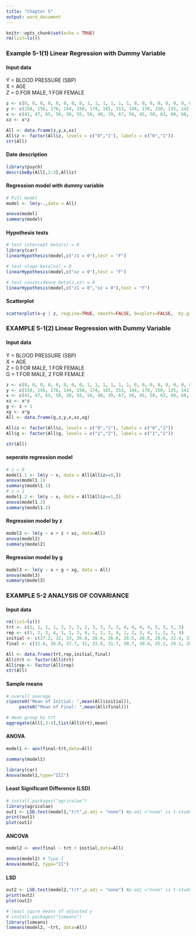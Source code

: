 ```yaml
---
title: "Chapter 5"
output: word_document
---
```


```r
knitr::opts_chunk$set(echo = TRUE)
rm(list=ls())
```

### Example 5-1(1) Linear Regression with Dummy Variable

#### Input data
Y = BLOOD PRESSURE (SBP)                   
X = AGE                                    
Z = 0 FOR MALE, 1 FOR FEMALE 
```r
z <- c(0, 0, 0, 0, 0, 0, 0, 0, 1, 1, 1, 1, 1, 1, 0, 0, 0, 0, 0, 0, 0, 0, 1, 1, 1, 1, 1, 1, 0, 0, 0, 0, 0, 0, 0, 0, 1, 1, 1, 1, 1, 1, 0, 0, 0, 0, 0, 0, 0, 0, 1, 1, 1, 1, 1, 1, 0, 0, 0, 0, 0, 0, 0, 0, 1, 1, 1, 1, 1)
y <- c(158, 156, 176, 144, 150, 174, 165, 153, 144, 170, 150, 135, 142, 144, 185, 184, 164, 149, 156, 158, 172, 148, 138, 124, 140, 114, 120, 130, 152, 138, 154, 128, 134, 144, 160, 140, 145, 158, 110, 116, 120, 125, 159, 172, 124, 130, 134, 139, 157, 132, 162, 154, 128, 124, 160, 175, 176, 168, 142, 138, 174, 180, 170, 169, 142, 162, 130, 136, 158)
x <- c(41, 47, 65, 50, 38, 55, 56, 40, 39, 67, 56, 45, 50, 63, 60, 68, 57, 47, 52, 65, 62, 35, 45, 42, 59, 17, 39, 29, 41, 43, 61, 19, 41, 33, 51, 33, 47, 67, 34, 20, 21, 25, 47, 68, 36, 22, 18, 23, 48, 26, 65, 56, 42, 19, 44, 69, 66, 57, 44, 21, 51, 70, 59, 61, 46, 64, 48, 36, 53)
xz <- x*z

All <- data.frame(z,y,x,xz)
All$z <- factor(All$z, levels = c("0","1"), labels = c("0","1"))
str(All)
```

#### Date description
```r
library(psych)
describeBy(All[,2:3],All$z)
```

#### Regression model with dummy variable
```r
# Full model
model <- lm(y~.,data = All)

anova(model)
summary(model)
```

#### Hypothesis tests
```r
# test intercept beta(z) = 0
library(car)
linearHypothesis(model,c("z1 = 0"),test = "F")

# test slope beta(xz) = 0
linearHypothesis(model,c("xz = 0"),test = "F")

# test conincidence beta(z,xz) = 0
linearHypothesis(model,c("z1 = 0","xz = 0"),test = "F")

```

#### Scatterplot
```r
scatterplot(x~y | z, regLine=TRUE, smooth=FALSE, boxplots=FALSE,  by.groups=TRUE, legend=list(coords="bottomright"), data=All)
```


### EXAMPLE 5-1(2) Linear Regression with Dummy Variable

#### Input data
Y = BLOOD PRESSURE (SBP)                                    
X = AGE                                                     
Z = 0 FOR MALE, 1 FOR FEMALE                               
G = 1 FOR MALE, 2 FOR FEMALE  

```r
z <- c(0, 0, 0, 0, 0, 0, 0, 0, 1, 1, 1, 1, 1, 1, 0, 0, 0, 0, 0, 0, 0, 0, 1, 1, 1, 1, 1, 1, 0, 0, 0, 0, 0, 0, 0, 0, 1, 1, 1, 1, 1, 1, 0, 0, 0, 0, 0, 0, 0, 0, 1, 1, 1, 1, 1, 1, 0, 0, 0, 0, 0, 0, 0, 0, 1, 1, 1, 1, 1)
y <- c(158, 156, 176, 144, 150, 174, 165, 153, 144, 170, 150, 135, 142, 144, 185, 184, 164, 149, 156, 158, 172, 148, 138, 124, 140, 114, 120, 130, 152, 138, 154, 128, 134, 144, 160, 140, 145, 158, 110, 116, 120, 125, 159, 172, 124, 130, 134, 139, 157, 132, 162, 154, 128, 124, 160, 175, 176, 168, 142, 138, 174, 180, 170, 169, 142, 162, 130, 136, 158)
x <- c(41, 47, 65, 50, 38, 55, 56, 40, 39, 67, 56, 45, 50, 63, 60, 68, 57, 47, 52, 65, 62, 35, 45, 42, 59, 17, 39, 29, 41, 43, 61, 19, 41, 33, 51, 33, 47, 67, 34, 20, 21, 25, 47, 68, 36, 22, 18, 23, 48, 26, 65, 56, 42, 19, 44, 69, 66, 57, 44, 21, 51, 70, 59, 61, 46, 64, 48, 36, 53)
xz <- x*z
g <- z + 1
xg <- x*g
All <- data.frame(g,z,y,x,xz,xg)

All$z <- factor(All$z, levels = c("0","1"), labels = c("0","1"))
All$g <- factor(All$g, levels = c("1","2"), labels = c("1","2"))

str(All)
```


#### seperate regression model
```r
# z = 0
model1.1 <- lm(y ~ x, data = All[All$z==0,])
anova(model1.1)
summary(model1.1)
# z = 1
model1.2 <- lm(y ~ x, data = All[All$z==1,])
anova(model1.2)
summary(model1.2)
```


#### Regression model by z
```r
model2 <- lm(y ~ x + z + xz, data=All)
anova(model2)
summary(model2)
```


#### Regression model by g
```r
model3 <- lm(y ~ x + g + xg, data = All)
anova(model3)
summary(model3)
```



### EXAMPLE 5-2 ANALYSIS OF  COVARIANCE

#### Input data
```r
rm(list=ls())
trt <- c(1, 1, 1, 1, 2, 2, 2, 2, 3, 3, 3, 3, 4, 4, 4, 4, 5, 5, 5, 5)
rep <- c(1, 2, 3, 4, 1, 2, 3, 4, 1, 2, 3, 4, 1, 2, 3, 4, 1, 2, 3, 4)
initial <- c(27.2, 32, 33, 26.8, 28.6, 26.8, 26.5, 26.8, 28.6, 22.4, 23.2, 24.4, 29.3, 21.8, 30.3, 24.3, 20.4, 19.6, 25.1, 18.1)
final <- c(32.6, 36.6, 37.7, 31, 33.8, 31.7, 30.7, 30.4, 35.2, 29.1, 28.9, 30.2, 35, 27, 36.4, 30.5, 24.6, 23.4, 30.3, 21.8)

All <- data.frame(trt,rep,initial,final)
All$trt <- factor(All$trt)
All$rep <- factor(All$rep)
str(All)
```

#### Sample means
```r
# overall average
c(paste0("Mean of Initial: ",mean(All$initial)),
     paste0("Mean of Final: ",mean(All$final)))

# mean group by trt
aggregate(All[,3:4],list(All$trt),mean)
```

#### ANOVA
```r
model1 <- aov(final~trt,data=All)

summary(model1)

library(car)
Anova(model1,type="III")
```

#### Least Significant Difference (LSD)
```r
# install.packages("agricolae")
library(agricolae)
out1 <- LSD.test(model1,"trt",p.adj = "none") #p-adj ="none" is t-student
print(out1)
plot(out1)
```


#### ANCOVA
```r
model2 <- aov(final ~ trt + initial,data=All)

anova(model2) # Type I
Anova(model2, type="II")
```

#### LSD
```r
out2 <- LSD.test(model2,"trt",p.adj = "none") #p-adj ="none" is t-student
print(out2)
plot(out2)
```

```r
# least squre means of adjusted y
# install.packages("lsmeans")
library(lsmeans)
lsmeans(model2, ~trt, data=All)
```



